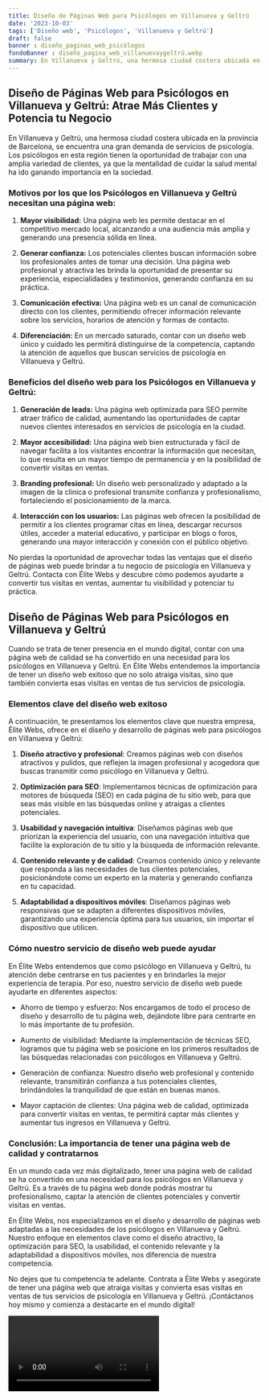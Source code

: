 ```yaml
---
title: Diseño de Páginas Web para Psicólogos en Villanueva y Geltrú
date: '2023-10-03'
tags: ['Diseño web', 'Psicólogos', 'Villanueva y Geltrú']
draft: false
banner : diseño_paginas_web_psicólogos
fondoBanner : diseño_pagina_web_villanuevaygeltrú.webp
summary: En Villanueva y Geltrú, una hermosa ciudad costera ubicada en la provincia de Barcelona, se encuentra una gran demanda de servicios de psicología. Los psicólogos en esta región tienen la oportunidad de trabajar con una amplia variedad de clientes, ya que la mentalidad de cuidar la salud mental ha ido ganando importancia en la sociedad.
---
```


## **Diseño de Páginas Web para Psicólogos en Villanueva y Geltrú: Atrae Más Clientes y Potencia tu Negocio**

En Villanueva y Geltrú, una hermosa ciudad costera ubicada en la provincia de Barcelona, se encuentra una gran demanda de servicios de psicología. Los psicólogos en esta región tienen la oportunidad de trabajar con una amplia variedad de clientes, ya que la mentalidad de cuidar la salud mental ha ido ganando importancia en la sociedad.

### **Motivos por los que los Psicólogos en Villanueva y Geltrú necesitan una página web:**

1. **Mayor visibilidad:** Una página web les permite destacar en el competitivo mercado local, alcanzando a una audiencia más amplia y generando una presencia sólida en línea.

2. **Generar confianza:** Los potenciales clientes buscan información sobre los profesionales antes de tomar una decisión. Una página web profesional y atractiva les brinda la oportunidad de presentar su experiencia, especialidades y testimonios, generando confianza en su práctica.

3. **Comunicación efectiva:** Una página web es un canal de comunicación directo con los clientes, permitiendo ofrecer información relevante sobre los servicios, horarios de atención y formas de contacto.

4. **Diferenciación:** En un mercado saturado, contar con un diseño web único y cuidado les permitirá distinguirse de la competencia, captando la atención de aquellos que buscan servicios de psicología en Villanueva y Geltrú.

### **Beneficios del diseño web para los Psicólogos en Villanueva y Geltrú:**

1. **Generación de leads:** Una página web optimizada para SEO permite atraer tráfico de calidad, aumentando las oportunidades de captar nuevos clientes interesados en servicios de psicología en la ciudad.

2. **Mayor accesibilidad:** Una página web bien estructurada y fácil de navegar facilita a los visitantes encontrar la información que necesitan, lo que resulta en un mayor tiempo de permanencia y en la posibilidad de convertir visitas en ventas.

3. **Branding profesional:** Un diseño web personalizado y adaptado a la imagen de la clínica o profesional transmite confianza y profesionalismo, fortaleciendo el posicionamiento de la marca.

4. **Interacción con los usuarios:** Las páginas web ofrecen la posibilidad de permitir a los clientes programar citas en línea, descargar recursos útiles, acceder a material educativo, y participar en blogs o foros, generando una mayor interacción y conexión con el público objetivo.

No pierdas la oportunidad de aprovechar todas las ventajas que el diseño de páginas web puede brindar a tu negocio de psicología en Villanueva y Geltrú. Contacta con Élite Webs y descubre cómo podemos ayudarte a convertir tus visitas en ventas, aumentar tu visibilidad y potenciar tu práctica.

<GifSeo />

<Cta />

## Diseño de Páginas Web para Psicólogos en Villanueva y Geltrú

Cuando se trata de tener presencia en el mundo digital, contar con una página web de calidad se ha convertido en una necesidad para los psicólogos en Villanueva y Geltrú. En Élite Webs entendemos la importancia de tener un diseño web exitoso que no solo atraiga visitas, sino que también convierta esas visitas en ventas de tus servicios de psicología.

### Elementos clave del diseño web exitoso

A continuación, te presentamos los elementos clave que nuestra empresa, Élite Webs, ofrece en el diseño y desarrollo de páginas web para psicólogos en Villanueva y Geltrú:

1. **Diseño atractivo y profesional**: Creamos páginas web con diseños atractivos y pulidos, que reflejen la imagen profesional y acogedora que buscas transmitir como psicólogo en Villanueva y Geltrú.

2. **Optimización para SEO**: Implementamos técnicas de optimización para motores de búsqueda (SEO) en cada página de tu sitio web, para que seas más visible en las búsquedas online y atraigas a clientes potenciales.

3. **Usabilidad y navegación intuitiva**: Diseñamos páginas web que priorizan la experiencia del usuario, con una navegación intuitiva que facilite la exploración de tu sitio y la búsqueda de información relevante.

4. **Contenido relevante y de calidad**: Creamos contenido único y relevante que responda a las necesidades de tus clientes potenciales, posicionándote como un experto en la materia y generando confianza en tu capacidad.

5. **Adaptabilidad a dispositivos móviles**: Diseñamos páginas web responsivas que se adapten a diferentes dispositivos móviles, garantizando una experiencia óptima para tus usuarios, sin importar el dispositivo que utilicen.

### Cómo nuestro servicio de diseño web puede ayudar

En Élite Webs entendemos que como psicólogo en Villanueva y Geltrú, tu atención debe centrarse en tus pacientes y en brindarles la mejor experiencia de terapia. Por eso, nuestro servicio de diseño web puede ayudarte en diferentes aspectos:

- Ahorro de tiempo y esfuerzo: Nos encargamos de todo el proceso de diseño y desarrollo de tu página web, dejándote libre para centrarte en lo más importante de tu profesión.

- Aumento de visibilidad: Mediante la implementación de técnicas SEO, logramos que tu página web se posicione en los primeros resultados de las búsquedas relacionadas con psicólogos en Villanueva y Geltrú.

- Generación de confianza: Nuestro diseño web profesional y contenido relevante, transmitirán confianza a tus potenciales clientes, brindándoles la tranquilidad de que están en buenas manos.

- Mayor captación de clientes: Una página web de calidad, optimizada para convertir visitas en ventas, te permitirá captar más clientes y aumentar tus ingresos en Villanueva y Geltrú.

### Conclusión: La importancia de tener una página web de calidad y contratarnos

En un mundo cada vez más digitalizado, tener una página web de calidad se ha convertido en una necesidad para los psicólogos en Villanueva y Geltrú. Es a través de tu página web donde podrás mostrar tu profesionalismo, captar la atención de clientes potenciales y convertir visitas en ventas.

En Élite Webs, nos especializamos en el diseño y desarrollo de páginas web adaptadas a las necesidades de los psicólogos en Villanueva y Geltrú. Nuestro enfoque en elementos clave como el diseño atractivo, la optimización para SEO, la usabilidad, el contenido relevante y la adaptabilidad a dispositivos móviles, nos diferencia de nuestra competencia.

No dejes que tu competencia te adelante. Contrata a Élite Webs y asegúrate de tener una página web que atraiga visitas y convierta esas visitas en ventas de tus servicios de psicología en Villanueva y Geltrú. ¡Contáctanos hoy mismo y comienza a destacarte en el mundo digital!

<Video />

<CtaBot job='Psicólogos' city='Villanueva y Geltrú'/>

<Gmaps query='Villanueva y Geltrú+españa+maps' />